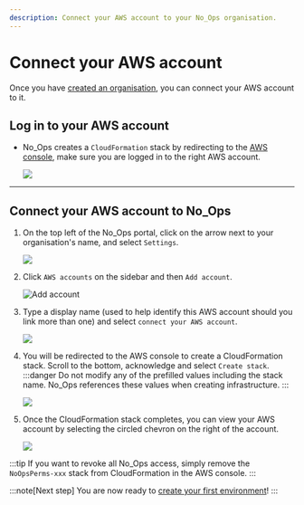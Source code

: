 ```yaml
---
description: Connect your AWS account to your No_Ops organisation.
---
```



# Connect your AWS account

Once you have [created an organisation](../administration/create-organisation), you can connect your AWS account to it.

## Log in to your AWS account

- No_Ops creates a `CloudFormation` stack by redirecting to the [AWS console](https://console.aws.amazon.com/console/home), make sure you are logged in to the right AWS account.

  <Image src="/docs/awsaccount/aws_console.webp" />

---

## Connect your AWS account to No_Ops

1. On the top left of the No_Ops portal, click on the arrow next to your organisation's name, and select `Settings`.

   <Image src="/docs/organisation_settings.webp" />

2. Click `AWS accounts` on the sidebar and then `Add account`.

   <Image src="/docs/awsaccount/add_aws_account.webp" alt="Add account" />

3. Type a display name (used to help identify this AWS account should you link more than one) and select `connect your AWS account`.

   <Image src="/docs/awsaccount/add_aws_account_dialog.webp" />

4. You will be redirected to the AWS console to create a CloudFormation stack. Scroll to the bottom, acknowledge and select `Create stack`.
   :::danger
   Do not modify any of the prefilled values including the stack name. No_Ops references these values when creating infrastructure.
   :::

   <Image src="/docs/awsaccount/create_stack.webp" />

5. Once the CloudFormation stack completes, you can view your AWS account by selecting the circled chevron on the right of the account.

   <Image src="/docs/awsaccount/view_account.webp" />

:::tip
If you want to revoke all No_Ops access, simply remove the `NoOpsPerms-xxx` stack from CloudFormation in the AWS console.
:::

:::note[Next step]
You are now ready to [create your first environment](./create-environment)!
:::
